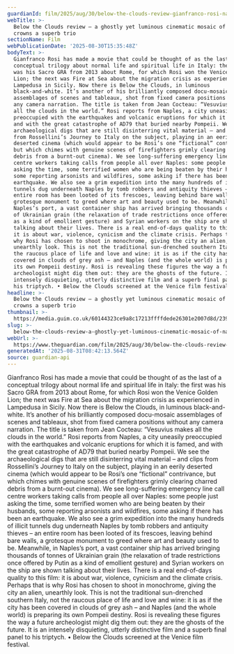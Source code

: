 ```yaml
---
guardianId: film/2025/aug/30/below-the-clouds-review-gianfranco-rosi-naples
webTitle: >-
  Below the Clouds review – a ghostly yet luminous cinematic mosaic of Naples
  crowns a superb trio
sectionName: Film
webPublicationDate: '2025-08-30T15:35:48Z'
bodyText: >-
  Gianfranco Rosi has made a movie that could be thought of as the last of a
  conceptual trilogy about normal life and spiritual life in Italy: the first
  was his Sacro GRA from 2013 about Rome, for which Rosi won the Venice Golden
  Lion; the next was Fire at Sea about the migration crisis as experienced in
  Lampedusa in Sicily. Now there is Below the Clouds, in luminous
  black-and-white. It’s another of his brilliantly composed docu-mosaic
  assemblages of scenes and tableaux, shot from fixed camera positions without
  any camera narration. The title is taken from Jean Cocteau: “Vesuvius makes
  all the clouds in the world.” Rosi reports from Naples, a city uneasily
  preoccupied with the earthquakes and volcanic eruptions for which it is famed,
  and with the great catastrophe of AD79 that buried nearby Pompeii. We see the
  archaeological digs that are still disinterring vital material – and clips
  from Rossellini’s Journey to Italy on the subject, playing in an eerily
  deserted cinema (which would appear to be Rosi’s one “fictional” contrivance,
  but which chimes with genuine scenes of firefighters grimly clearing charred
  debris from a burnt-out cinema). We see long-suffering emergency line call
  centre workers taking calls from people all over Naples: some people just
  asking the time, some terrified women who are being beaten by their husbands,
  some reporting arsonists and wildfires, some asking if there has been an
  earthquake. We also see a grim expedition into the many hundreds of illicit
  tunnels dug underneath Naples by tomb robbers and antiquity thieves – an
  entire room has been looted of its frescoes, leaving behind bare walls, a
  grotesque monument to greed where art and beauty used to be. Meanwhile, in
  Naples’s port, a vast container ship has arrived bringing thousands of tonnes
  of Ukrainian grain (the relaxation of trade restrictions once offered by Putin
  as a kind of emollient gesture) and Syrian workers on the ship are shown
  talking about their lives. There is a real end-of-days quality to this film:
  it is about war, violence, cynicism and the climate crisis. Perhaps that is
  why Rosi has chosen to shoot in monochrome, giving the city an alien,
  unearthly look. This is not the traditional sun-drenched southern Italy, not
  the raucous place of life and love and wine: it is as if the city has been
  covered in clouds of grey ash – and Naples (and the whole world) is preparing
  its own Pompeii destiny. Rosi is revealing these figures the way a future
  archeologist might dig them out: they are the ghosts of the future. It is an
  intensely disquieting, utterly distinctive film and a superb final panel to
  his triptych. • Below the Clouds screened at the Venice film festival.
headline: >-
  Below the Clouds review – a ghostly yet luminous cinematic mosaic of Naples
  crowns a superb trio
thumbnail: >-
  https://media.guim.co.uk/60144323ce9a8c17213ffffdede26301e2007d8d/2395_0_11250_9000/500.jpg
slug: >-
  below-the-clouds-review-a-ghostly-yet-luminous-cinematic-mosaic-of-naples-crowns-a-superb-trio
webUrl: >-
  https://www.theguardian.com/film/2025/aug/30/below-the-clouds-review-gianfranco-rosi-naples
generatedAt: '2025-08-31T08:42:13.564Z'
source: guardian-api
---
```

Gianfranco Rosi has made a movie that could be thought of as the last of a conceptual trilogy about normal life and spiritual life in Italy: the first was his Sacro GRA from 2013 about Rome, for which Rosi won the Venice Golden Lion; the next was Fire at Sea about the migration crisis as experienced in Lampedusa in Sicily. Now there is Below the Clouds, in luminous black-and-white. It’s another of his brilliantly composed docu-mosaic assemblages of scenes and tableaux, shot from fixed camera positions without any camera narration. The title is taken from Jean Cocteau: “Vesuvius makes all the clouds in the world.” Rosi reports from Naples, a city uneasily preoccupied with the earthquakes and volcanic eruptions for which it is famed, and with the great catastrophe of AD79 that buried nearby Pompeii. We see the archaeological digs that are still disinterring vital material – and clips from Rossellini’s Journey to Italy on the subject, playing in an eerily deserted cinema (which would appear to be Rosi’s one “fictional” contrivance, but which chimes with genuine scenes of firefighters grimly clearing charred debris from a burnt-out cinema). We see long-suffering emergency line call centre workers taking calls from people all over Naples: some people just asking the time, some terrified women who are being beaten by their husbands, some reporting arsonists and wildfires, some asking if there has been an earthquake. We also see a grim expedition into the many hundreds of illicit tunnels dug underneath Naples by tomb robbers and antiquity thieves – an entire room has been looted of its frescoes, leaving behind bare walls, a grotesque monument to greed where art and beauty used to be. Meanwhile, in Naples’s port, a vast container ship has arrived bringing thousands of tonnes of Ukrainian grain (the relaxation of trade restrictions once offered by Putin as a kind of emollient gesture) and Syrian workers on the ship are shown talking about their lives. There is a real end-of-days quality to this film: it is about war, violence, cynicism and the climate crisis. Perhaps that is why Rosi has chosen to shoot in monochrome, giving the city an alien, unearthly look. This is not the traditional sun-drenched southern Italy, not the raucous place of life and love and wine: it is as if the city has been covered in clouds of grey ash – and Naples (and the whole world) is preparing its own Pompeii destiny. Rosi is revealing these figures the way a future archeologist might dig them out: they are the ghosts of the future. It is an intensely disquieting, utterly distinctive film and a superb final panel to his triptych. • Below the Clouds screened at the Venice film festival.
